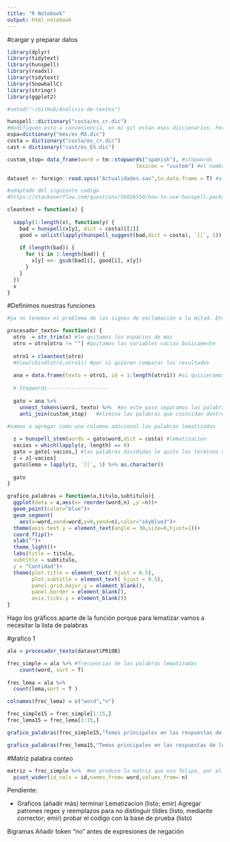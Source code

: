 ```yaml
---
title: "R Notebook"
output: html_notebook
---
```


#cargar y preparar datos
```r
library(dplyr)
library(tidytext)
library(hunspell)
library(readxl)
library(tidytext)
library(SnowballC)
library(stringr)
library(ggplot2)

#setwd("~/GitHub/Analisis-de-textos")

hunspell::dictionary("costa/es_cr.dic")
#modifiquen esto a conveniencia, en mi git estan esos diccionarios. Fernando me preguntó por qué había tantos diccionarios. Es solo para probar
espa=dictionary("mex/es_MX.dic")
costa = dictionary("costa/es_cr.dic")
cast = dictionary("cast/es_ES.dic")

custom_stop= data_frame(word = tm::stopwords("spanish"), #stopwords
                                          lexicon = "custom") #el nombre que le vamos a poner

dataset <- foreign::read.spss("Actualidades.sav",to.data.frame = T) #alternativamente en la carpeta está el csv, entonces pueden usar ese si no les funciona

#adaptado del siguiente codigo 
#https://stackoverflow.com/questions/56026550/how-to-use-hunspell-package-to-suggest-correct-words-in-a-column-in-r

cleantext = function(x) {
  
  sapply(1:length(x), function(y) {
    bad = hunspell(x[y], dict = costa)[[1]]
    good = unlist(lapply(hunspell_suggest(bad,dict = costa), `[[`, 1))
    
    if (length(bad)) {
      for (i in 1:length(bad)) {
        x[y] <<- gsub(bad[i], good[i], x[y])
      }
    }
  })
  x
}
```

#Definimos nuestras funciones

```r
#ya no tenemos el problema de los signos de exclamación a la mitad. Entonces no nos vamos a preocupar por esto

procesador_texto= function(x) {
  otro  = str_trim(x) #le quitamos los espacios de mas
  otro = otro[otro != ""] #quitamos las variables vacias basicamente
  
  otro1 = cleantext(otro)
  #View(cbind(otro,otro1)) #por si quieren comparar los resultados
  
  ana = data.frame(texto = otro1, id = 1:length(otro1)) #si quisieramos podriamos conservar el id original del cuestionario. Para esto seleccionariamos las dos columnas y luego le haríamos un mutate o algo similar
  
  # Stopwords--------------------
  
  gato = ana %>%
    unnest_tokens(word, texto) %>%  #en este paso separamos las palabras individualmente
    anti_join(custom_stop)   #elimina las palabras que coincidan dentro del registro de stopwords
  
#vamos a agregar como una columna adicional las palabras lematizadas

  z = hunspell_stem(words = gato$word,dict = costa) #lematizacion
  vacios = which(lapply(z, length) == 0)
  gato = gato[-vacios,] #las palabras divididas le quito los terminos no reconocidos #en este caso un numero
  z = z[-vacios]
  gato$lema = lapply(z, `[[`, 1) %>% as.character()
  
  gato
}

grafico_palabras = function(a,titulo,subtitulo){
  ggplot(data = a,aes(x= reorder(word,n) ,y =n))+
  geom_point(color="blue")+
  geom_segment(
    aes(x=word,xend=word,y=0,yend=n),color="skyblue3")+
  theme(axis.text.y = element_text(angle = 30,size=8,hjust=1))+
  coord_flip()+
  xlab("")+
  theme_light()+
  labs(title = titulo,
  subtitle = subtitulo,
  y = "Cantidad")+
  theme(plot.title = element_text( hjust = 0.5),
        plot.subtitle = element_text( hjust = 0.5),
        panel.grid.major.y = element_blank(),
        panel.border = element_blank(),
        axis.ticks.y = element_blank())
}

```

Hago los gráficos aparte de la función porque para lematizar vamos a necesitar la lista de palabras

#grafico 1
```r
ala = procesador_texto(dataset$PR10B)

frec_simple = ala %>% #frecuencias de las palabras lematizadas
    count(word, sort = T)
  
frec_lema = ala %>% 
  count(lema,sort = T )

colnames(frec_lema) = c("word","n")

frec_simple15 = frec_simple[1:15,]
frec_lema15 = frec_lema[1:15,]

grafico_palabras(frec_simple15,"Temas principales en las respuestas de los participantes","Grafico de frecuencia por palabra, sin lematizar")

grafico_palabras(frec_lema15,"Temas principales en las respuestas de los participantes","Grafico de frecuencia por palabra, lematizado")

```


#Matriz palabra conteo

```r
matriz = frec_simple %>%  #me produce la matriz que uso felipe, por el momento no se necesita
  pivot_wider(id_cols = id,names_from= word,values_from= n)
```

Pendiente:

+ Graficos (añadir más)
terminar Lematizacion (listo; emir)
Agregar patrones regex y reemplazos para no distinguir tildes  (listo, mediante corrector; emir)
probar el codigo con la base de prueba (listo)

Bigramas
Añadir token "no" antes de expresiones de negación